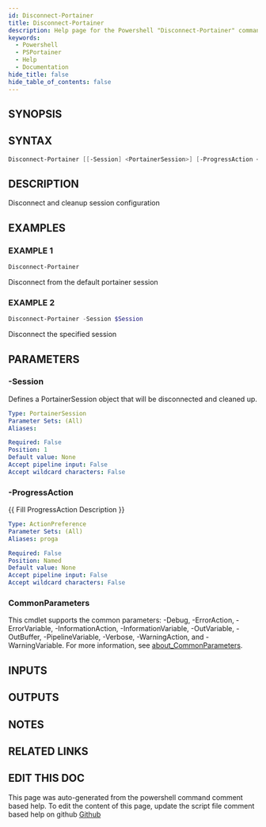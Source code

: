 ```yaml
---
id: Disconnect-Portainer
title: Disconnect-Portainer
description: Help page for the Powershell "Disconnect-Portainer" command
keywords:
  - Powershell
  - PSPortainer
  - Help
  - Documentation
hide_title: false
hide_table_of_contents: false
---
```


## SYNOPSIS

## SYNTAX

```powershell
Disconnect-Portainer [[-Session] <PortainerSession>] [-ProgressAction <ActionPreference>] [<CommonParameters>]
```

## DESCRIPTION

Disconnect and cleanup session configuration

## EXAMPLES

### EXAMPLE 1

```powershell
Disconnect-Portainer
```

Disconnect from the default portainer session

### EXAMPLE 2

```powershell
Disconnect-Portainer -Session $Session
```

Disconnect the specified session

## PARAMETERS

### -Session

Defines a PortainerSession object that will be disconnected and cleaned up.

```yaml
Type: PortainerSession
Parameter Sets: (All)
Aliases:

Required: False
Position: 1
Default value: None
Accept pipeline input: False
Accept wildcard characters: False
```

### -ProgressAction

\{\{ Fill ProgressAction Description \}\}

```yaml
Type: ActionPreference
Parameter Sets: (All)
Aliases: proga

Required: False
Position: Named
Default value: None
Accept pipeline input: False
Accept wildcard characters: False
```

### CommonParameters

This cmdlet supports the common parameters: -Debug, -ErrorAction, -ErrorVariable, -InformationAction, -InformationVariable, -OutVariable, -OutBuffer, -PipelineVariable, -Verbose, -WarningAction, and -WarningVariable. For more information, see [about_CommonParameters](http://go.microsoft.com/fwlink/?LinkID=113216).

## INPUTS

## OUTPUTS

## NOTES

## RELATED LINKS

## EDIT THIS DOC 

This page was auto-generated from the powershell command comment based help. To edit the content of this page, update the script file comment based help on github [Github](https://github.com/hanpq/PSPortainer)

